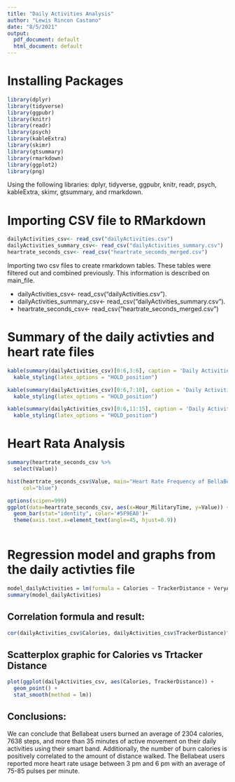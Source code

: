 ---
title: "Daily Activities Analysis"
author: "Lewis Rincon Castano"
date: "8/5/2021"
output:
  pdf_document: default
  html_document: default
---

# Installing Packages
```{r loading_package, include = FALSE}
library(dplyr)
library(tidyverse)
library(ggpubr)
library(knitr)
library(readr)
library(psych)
library(kableExtra)
library(skimr)
library(gtsummary)
library(rmarkdown)
library(ggplot2)
library(png)
```
Using the following libraries: dplyr, tidyverse, ggpubr, knitr, readr, psych, kableExtra, skimr, gtsummary, and rmarkdown.

# Importing CSV file to RMarkdown

```{r Reading csv file, include = FALSE}

dailyActivities_csv<- read_csv("dailyActivities.csv")
dailyActivities_summary_csv<- read_csv("dailyActivities_summary.csv")
heartrate_seconds_csv<- read_csv("heartrate_seconds_merged.csv")

```
Importing two csv files to create rmarkdown tables. These tables were filtered out and combined previously. This information is described on main_file.

* dailyActivities_csv<- read_csv("dailyActivities.csv").
* dailyActivities_summary_csv<- read_csv("dailyActivities_summary.csv").
* heartrate_seconds_csv<- read_csv("heartrate_seconds_merged.csv")


# Summary of the daily activties and heart rate files
```{r, echo = FALSE}
kable(summary(dailyActivities_csv)[0:6,3:6], caption = 'Daily Activities Summary')%>%
  kable_styling(latex_options = "HOLD_position")
```
```{r, echo = FALSE}
kable(summary(dailyActivities_csv)[0:6,7:10], caption = 'Daily Activities Summary')%>%
  kable_styling(latex_options = "HOLD_position")
```
```{r, echo = FALSE}
kable(summary(dailyActivities_csv)[0:6,11:15], caption = 'Daily Activities Summary')%>%
  kable_styling(latex_options = "HOLD_position")

```

# Heart Rata Analysis
```{r Heart Rate Summary, echo = FALSE}
summary(heartrate_seconds_csv %>%
  select(Value))
```
```{r timeline}
hist(heartrate_seconds_csv$Value, main="Heart Rate Frequency of BellaBeat Users", xlab="Heart Rate per Minute", border="black", 
     col="blue") 
```


```{r}
options(scipen=999)
ggplot(data=heartrate_seconds_csv, aes(x=Hour_MilitaryTime, y=Value)) +
  geom_bar(stat="identity", color='#5F9EA0')+
  theme(axis.text.x=element_text(angle=45, hjust=0.9))
 
```

 



# Regression model and graphs from the daily activties file

```{r regression model}

model_dailyActivities = lm(formula = Calories ~ TrackerDistance + VeryActiveDistance + ModeratelyActiveDistance + LightActiveDistance + SedentaryActiveDistance + VeryActiveMinutes + FairlyActiveMinutes + LightlyActiveMinutes +SedentaryMinutes, data = dailyActivities_csv)
summary(model_dailyActivities)
```





## Correlation formula and result:
```{r correlation formula}
cor(dailyActivities_csv$Calories, dailyActivities_csv$TrackerDistance)^2
```
## Scatterplox graphic for Calories vs Trtacker Distance
```{r}
plot(ggplot(dailyActivities_csv, aes(Calories, TrackerDistance)) +
  geom_point() +
  stat_smooth(method = lm))

```


## Conclusions:
We can conclude that Bellabeat users burned an average of 2304 calories, 7638 steps, and more than 35 minutes of active movement on their daily activities using their smart band. Additionally, the number of burn calories is positively correlated to the amount of distance walked. The Bellabeat users reported more heart rate usage between 3 pm and 6 pm with an average of 75-85 pulses per minute.

